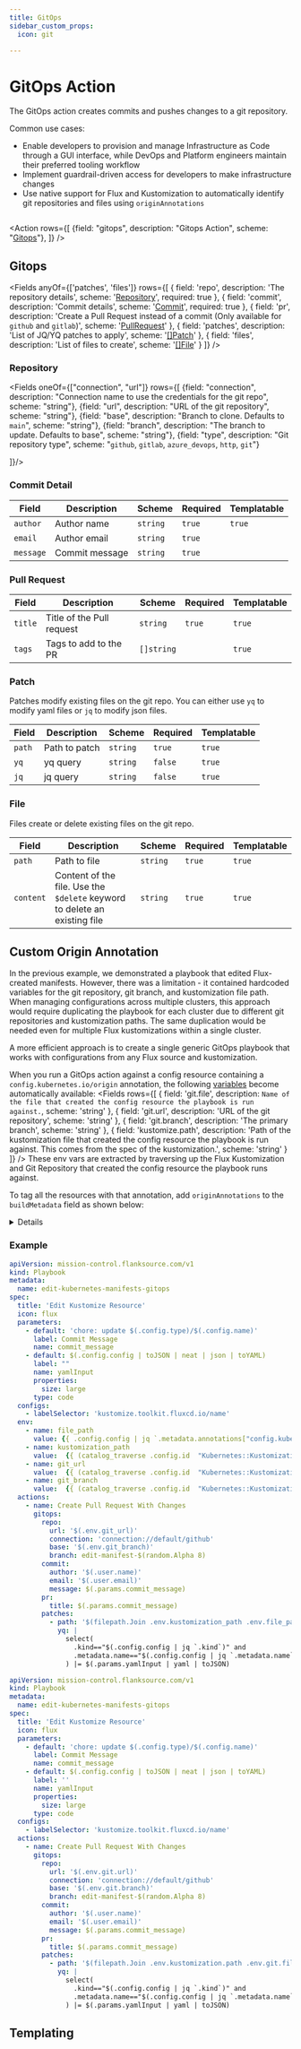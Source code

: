 ```yaml
---
title: GitOps
sidebar_custom_props:
  icon: git

---
```



<!-- Source: modules/mission-control/api/v1/playbook_actions.go:147#GitOpsAction -->

# <Icon name="git"/> GitOps Action

The GitOps action creates commits and pushes changes to a git repository.

Common use cases:

* Enable developers to provision and manage Infrastructure as Code through a GUI interface, while DevOps and Platform engineers maintain their preferred tooling workflow
* Implement guardrail-driven access for developers to make infrastructure changes
* Use native support for Flux and Kustomization to automatically identify git repositories and files using `originAnnotations`

```yaml title="edit-kubernetes-manifests-gitops.yaml" file=<rootDir>/modules/generated/playbooks/kustomize-edit.yaml
```

<Action rows={[
    {field: "gitops", description: "Gitops Action", scheme: "[Gitops](#gitops)"},
]} />

## Gitops

<Fields
  anyOf={['patches', 'files']}
  rows={[
    {
      field: 'repo',
      description: 'The repository details',
      scheme: '[Repository](#repository)',
      required: true
    },
    {
      field: 'commit',
      description: 'Commit details',
      scheme: '[Commit](#commit-detail)',
      required: true
    },
    {
      field: 'pr',
      description:
        'Create a Pull Request instead of a commit (Only available for `github` and `gitlab`)',
      scheme: '[PullRequest](#pull-request)'
    },
    {
      field: 'patches',
      description: 'List of JQ/YQ patches to apply',
      scheme: '[[]Patch](#patch)'
    },
    {
      field: 'files',
      description: 'List of files to create',
      scheme: '[[]File](#file)'
    }
  ]}
/>

### Repository

<Fields oneOf={["connection", "url"]} rows={[
  {field: "connection", description: "Connection name to use the credentials for the git repo", scheme: "string"},
  {field: "url", description: "URL of the git repository", scheme: "string"},
  {field: "base", description: "Branch to clone. Defaults to `main`", scheme: "string"},
  {field: "branch", description: "The branch to update. Defaults to base", scheme: "string"},
  {field: "type", description: "Git repository type", scheme: "`github`, `gitlab`, `azure_devops`, `http`, `git`"}

]}/>

### Commit Detail

| Field     | Description    | Scheme   | Required | Templatable |
| --------- | -------------- | -------- | -------- | ----------- |
| `author`  | Author name    | `string` | `true`   | `true`      |
| `email`   | Author email   | `string` | `true`   |             |
| `message` | Commit message | `string` | `true`   |             |

### Pull Request

| Field   | Description               | Scheme     | Required | Templatable |
| ------- | ------------------------- | ---------- | -------- | ----------- |
| `title` | Title of the Pull request | `string`   | `true`   | `true`      |
| `tags`  | Tags to add to the PR     | `[]string` |          | `true`      |

### Patch

Patches modify existing files on the git repo. You can either use `yq` to modify yaml files or `jq` to modify json files.

| Field  | Description   | Scheme   | Required | Templatable |
| ------ | ------------- | -------- | -------- | ----------- |
| `path` | Path to patch | `string` | `true`   | `true`      |
| `yq`   | yq query      | `string` | `false`  | `true`      |
| `jq`   | jq query      | `string` | `false`  | `true`      |

### File

Files create or delete existing files on the git repo.

| Field     | Description                                                               | Scheme   | Required | Templatable |
| --------- | ------------------------------------------------------------------------- | -------- | -------- | ----------- |
| `path`    | Path to file                                                              | `string` | `true`   | `true`      |
| `content` | Content of the file. Use the `$delete` keyword to delete an existing file | `string` | `true`   | `true`      |

## Custom Origin Annotation
In the previous example, we demonstrated a playbook that edited Flux-created manifests. However, there was a limitation - it contained hardcoded variables for the git repository, git branch, and kustomization file path. When managing configurations across multiple clusters, this approach would require duplicating the playbook for each cluster due to different git repositories and kustomization paths. The same duplication would be needed even for multiple Flux kustomizations within a single cluster.

A more efficient approach is to create a single generic GitOps playbook that works with configurations from any Flux source and kustomization.

When you run a GitOps action against a config resource containing a `config.kubernetes.io/origin` annotation, the following [variables](/guide/playbooks/reference/env-vars) become automatically available:
<Fields
  rows={[
    {
      field: 'git.file',
      description: `Name of the file that created the config resource the playbook is run against.`,
      scheme: 'string'
    },
    {
      field: 'git.url',
      description: 'URL of the git repository',
      scheme: 'string'
    },
    {
      field: 'git.branch',
      description: 'The primary branch',
      scheme: 'string'
    },
    {
      field: 'kustomize.path',
      description:
        'Path of the kustomization file that created the config resource the playbook is run against. This comes from the spec of the kustomization.',
      scheme: 'string'
    }
  ]}
/>
These env vars are extracted by traversing up the Flux Kustomization and Git Repository that created the config resource the playbook runs against.

To tag all the resources with that annotation, add `originAnnotations` to the `buildMetadata` field as shown below:

<details summary="Setting origin annotation">

```yaml title='kustomization.yaml'
apiVersion: kustomize.config.k8s.io/v1beta1
kind: Kustomization
// highlight-next-line
buildMetadata: [originAnnotations]
resources:
- monitoring
```

The above kustomization would add the following annotation to the config resource:

```yaml title="monitoring/alertmanager.yaml"
apiVersion: apps/v1
kind: Deployment
metadata:
  annotations:
    config.kubernetes.io/origin: |
      path: monitoring/alertmanager.yaml
  ...
```

</details>

### Example

<Tabs>
<TabItem label="Wihout origin annotation" value="without-origin-annotation">

```yaml title="edit-kubernetes-manifests-gitops.yaml"
apiVersion: mission-control.flanksource.com/v1
kind: Playbook
metadata:
  name: edit-kubernetes-manifests-gitops
spec:
  title: 'Edit Kustomize Resource'
  icon: flux
  parameters:
    - default: 'chore: update $(.config.type)/$(.config.name)'
      label: Commit Message
      name: commit_message
    - default: $(.config.config | toJSON | neat | json | toYAML)
      label: ""
      name: yamlInput
      properties:
        size: large
      type: code
  configs:
    - labelSelector: 'kustomize.toolkit.fluxcd.io/name'
  env:
    - name: file_path
      value: {{ .config.config | jq `.metadata.annotations["config.kubernetes.io/origin"]` | yaml).path }}
    - name: kustomization_path
      value:  {{ (catalog_traverse .config.id  "Kubernetes::Kustomization").Config | json | jq `.spec.path` }}
    - name: git_url
      value:  {{ (catalog_traverse .config.id  "Kubernetes::Kustomization/Kubernetes::GitRepository").Config | json | jq `.spec.url` }}
    - name: git_branch
      value:  {{ (catalog_traverse .config.id  "Kubernetes::Kustomization/Kubernetes::GitRepository").Config | json | jq `.spec.ref.branch` }}
  actions:
    - name: Create Pull Request With Changes
      gitops:
        repo:
          url: '$(.env.git_url)'
          connection: 'connection://default/github'
          base: '$(.env.git_branch)'
          branch: edit-manifest-$(random.Alpha 8)
        commit:
          author: '$(.user.name)'
          email: '$(.user.email)'
          message: $(.params.commit_message)
        pr:
          title: $(.params.commit_message)
        patches:
          - path: '$(filepath.Join .env.kustomization_path .env.file_path)'
            yq: |
              select(
                .kind=="$(.config.config | jq `.kind`)" and
                .metadata.name=="$(.config.config | jq `.metadata.name`)"
              ) |= $(.params.yamlInput | yaml | toJSON)
```

</TabItem>

<TabItem label="With origin annotation" value="with-origin-annotation">

```yaml title="edit-kubernetes-manifests-gitops.yaml"
apiVersion: mission-control.flanksource.com/v1
kind: Playbook
metadata:
  name: edit-kubernetes-manifests-gitops
spec:
  title: 'Edit Kustomize Resource'
  icon: flux
  parameters:
    - default: 'chore: update $(.config.type)/$(.config.name)'
      label: Commit Message
      name: commit_message
    - default: $(.config.config | toJSON | neat | json | toYAML)
      label: ''
      name: yamlInput
      properties:
        size: large
      type: code
  configs:
    - labelSelector: 'kustomize.toolkit.fluxcd.io/name'
  actions:
    - name: Create Pull Request With Changes
      gitops:
        repo:
          url: '$(.env.git.url)'
          connection: 'connection://default/github'
          base: '$(.env.git.branch)'
          branch: edit-manifest-$(random.Alpha 8)
        commit:
          author: '$(.user.name)'
          email: '$(.user.email)'
          message: $(.params.commit_message)
        pr:
          title: $(.params.commit_message)
        patches:
          - path: '$(filepath.Join .env.kustomization.path .env.git.file)'
            yq: |
              select(
                .kind=="$(.config.config | jq `.kind`)" and
                .metadata.name=="$(.config.config | jq `.metadata.name`)"
              ) |= $(.params.yamlInput | yaml | toJSON)
```

</TabItem>

</Tabs>

## Templating

<Templating />
